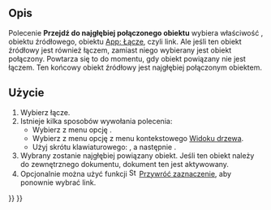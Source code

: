 <languages/>

{{Docnav/pl
|[[Std_LinkSelectLinked/pl|Przejdź do połączonego obiektu]]
|[[Std_LinkSelectAllLinks/pl|Wybierz wszystkie łącza]]
|[[Std_View_Menu/pl|Menu Widok]]
|IconL=Std_LinkSelectLinked.svg
|IconR=Std_LinkSelectAllLinks.svg
|IconC=Freecad.svg
}}

{{GuiCommand/pl
|Name=Std LinkSelectLinkedFinal
|Name/pl=Std: Przejdź do najgłębiej połączonego obiektu
|MenuLocation=Widok → Nawigacja przy użyciu łączy → Przejdź do najgłębiej połączonego obiektu
|Workbenches=wszystkie
|Version=0.19
|SeeAlso=[[Std_LinkSelectLinked/pl|Przejdź do połączonego obiektu]], [[Std_LinkSelectAllLinks/pl|Wybierz wszystkie łącza]]
}}

<span id="Description"></span>
==Opis==

Polecenie '''Przejdź do najgłębiej połączonego obiektu''' wybiera właściwość {{PropertyData|Połączony obiekt}}, obiektu źródłowego, obiektu [[App_Link/pl|App: Łącze]], czyli link. Ale jeśli ten obiekt źródłowy jest również łączem, zamiast niego wybierany jest obiekt połączony. Powtarza się to do momentu, gdy obiekt powiązany nie jest łączem. Ten końcowy obiekt źródłowy jest najgłębiej połączonym obiektem.

<span id="Usage"></span>
==Użycie==

# Wybierz łącze.
# Istnieje kilka sposobów wywołania polecenia:
#* Wybierz z menu opcję {{MenuCommand|Widok → Nawigacja łączami → [[Image:Std_LinkSelectLinkedFinal.svg|16px]] Przejdź do najgłębiej połączonego obiektu}}.
#* Wybierz z menu opcję {{MenuCommand|Akcje z łączami → [[Image:Std_LinkSelectLinkedFinal.svg|16px]] Przejdź do najgłębiej połączonego obiektu}} z menu kontekstowego [[Tree_view/pl|Widoku drzewa]].
#* Użyj skrótu klawiaturowego: {{KEY|S}}, a następnie {{KEY|D}}.
# Wybrany zostanie najgłębiej powiązany obiekt. Jeśli ten obiekt należy do zewnętrznego dokumentu, dokument ten jest aktywowany.
# Opcjonalnie można użyć funkcji [[Image:Std_SelBack.svg|16px]] [[Std_SelBack/pl|Przywróć zaznaczenie]], aby ponownie wybrać link.


{{Docnav/pl
|[[Std_LinkSelectLinked/pl|Przejdź do połączonego obiektu]]
|[[Std_LinkSelectAllLinks/pl|Wybierz wszystkie łącza]]
|[[Std_View_Menu/pl|Menu Widok]]
|IconL=Std_LinkSelectLinked.svg
|IconR=Std_LinkSelectAllLinks.svg
|IconC=Freecad.svg
}}

{{Std_Base_navi{{#translation:}}}}
{{Userdocnavi{{#translation:}}}}